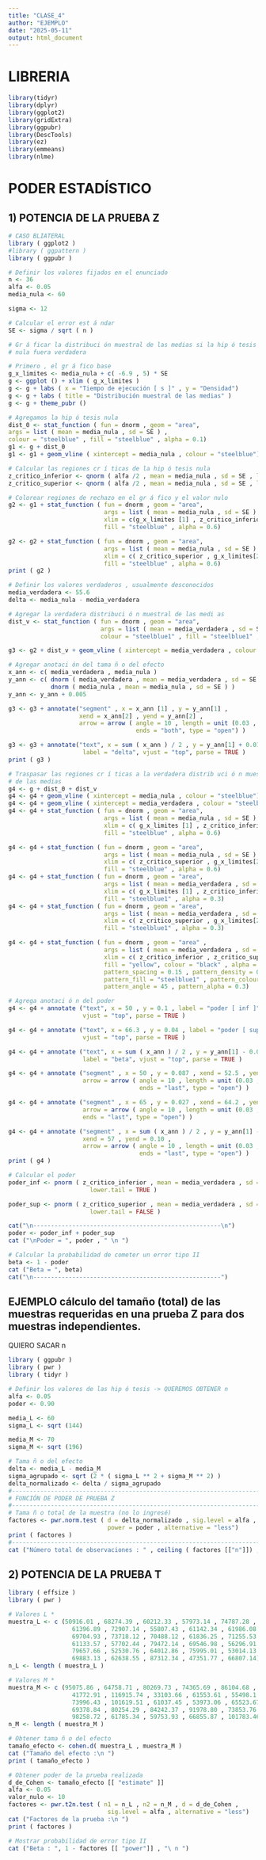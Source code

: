 ---
title: "CLASE_4"
author: "EJEMPLO"
date: "2025-05-11"
output: html_document
---

# LIBRERIA

```{r setup, include=FALSE}
library(tidyr)
library(dplyr)
library(ggplot2)
library(gridExtra)
library(ggpubr)
library(DescTools)
library(ez)
library(emmeans)
library(nlme)
```

# PODER ESTADÍSTICO

## 1) POTENCIA DE LA PRUEBA Z
```{r}
# CASO BLIATERAL
library ( ggplot2 )
#library ( ggpattern )
library ( ggpubr )

# Definir los valores fijados en el enunciado
n <- 36
alfa <- 0.05
media_nula <- 60

sigma <- 12

# Calcular el error est á ndar
SE <- sigma / sqrt ( n )

# Gr á ficar la distribuci ón muestral de las medias si la hip ó tesis
# nula fuera verdadera

# Primero , el gr á fico base
g_x_limites <- media_nula + c( -6.9 , 5) * SE
g <- ggplot () + xlim ( g_x_limites )
g <- g + labs ( x = "Tiempo de ejecución [ s ]" , y = "Densidad")
g <- g + labs ( title = "Distribución muestral de las medias" )
g <- g + theme_pubr ()

# Agregamos la hip ó tesis nula
dist_0 <- stat_function ( fun = dnorm , geom = "area",
args = list ( mean = media_nula , sd = SE ) ,
colour = "steelblue" , fill = "steelblue" , alpha = 0.1)
g1 <- g + dist_0
g1 <- g1 + geom_vline ( xintercept = media_nula , colour = "steelblue")

# Calcular las regiones cr í ticas de la hip ó tesis nula
z_critico_inferior <- qnorm ( alfa /2 , mean = media_nula , sd = SE , lower.tail = TRUE )
z_critico_superior <- qnorm ( alfa /2 , mean = media_nula , sd = SE , lower.tail = FALSE )

# Colorear regiones de rechazo en el gr á fico y el valor nulo
g2 <- g1 + stat_function ( fun = dnorm , geom = "area",
                           args = list ( mean = media_nula , sd = SE ) ,
                           xlim = c(g_x_limites [1] , z_critico_inferior ) ,
                           fill = "steelblue" , alpha = 0.6)

g2 <- g2 + stat_function ( fun = dnorm , geom = "area",
                           args = list ( mean = media_nula , sd = SE ) ,
                           xlim = c( z_critico_superior , g_x_limites[2]) ,
                           fill = "steelblue" , alpha = 0.6)
print ( g2 )

# Definir los valores verdaderos , usualmente desconocidos
media_verdadera <- 55.6
delta <- media_nula - media_verdadera

# Agregar la verdadera distribuci ó n muestral de las medi as
dist_v <- stat_function ( fun = dnorm , geom = "area",
                          args = list ( mean = media_verdadera , sd = SE ) ,
                          colour = "steelblue1" , fill = "steelblue1" , alpha = 0.1)

g3 <- g2 + dist_v + geom_vline ( xintercept = media_verdadera , colour = "steelblue1")

# Agregar anotaci ón del tama ñ o del efecto
x_ann <- c( media_verdadera , media_nula )
y_ann <- c( dnorm ( media_verdadera , mean = media_verdadera , sd = SE ) ,
            dnorm ( media_nula , mean = media_nula , sd = SE ) )
y_ann <- y_ann + 0.005

g3 <- g3 + annotate("segment" , x = x_ann [1] , y = y_ann[1] ,
                    xend = x_ann[2] , yend = y_ann[2] ,
                    arrow = arrow ( angle = 10 , length = unit (0.03 , "npc") ,
                                    ends = "both", type = "open") )

g3 <- g3 + annotate("text", x = sum ( x_ann ) / 2 , y = y_ann[1] + 0.015 ,
                     label = "delta", vjust = "top", parse = TRUE )
print ( g3 )

# Traspasar las regiones cr í ticas a la verdadera distrib uci ó n muestral
# de las medias
g4 <- g + dist_0 + dist_v
g4 <- g4 + geom_vline ( xintercept = media_nula , colour = "steelblue")
g4 <- g4 + geom_vline ( xintercept = media_verdadera , colour = "steelblue1")
g4 <- g4 + stat_function ( fun = dnorm , geom = "area",
                           args = list ( mean = media_nula , sd = SE ) ,
                           xlim = c( g_x_limites [1] , z_critico_inferior ) ,
                           fill = "steelblue" , alpha = 0.6)

g4 <- g4 + stat_function ( fun = dnorm , geom = "area",
                           args = list ( mean = media_nula , sd = SE ) ,
                           xlim = c( z_critico_superior , g_x_limites[2]) ,
                           fill = "steelblue" , alpha = 0.6)
g4 <- g4 + stat_function ( fun = dnorm , geom = "area",
                           args = list ( mean = media_verdadera , sd = SE ) ,
                           xlim = c( g_x_limites [1] , z_critico_inferior ) ,
                           fill = "steelblue1" , alpha = 0.3)
g4 <- g4 + stat_function ( fun = dnorm , geom = "area",
                           args = list ( mean = media_verdadera , sd = SE ) ,
                           xlim = c( z_critico_superior , g_x_limites[2]) ,
                           fill = "steelblue1" , alpha = 0.3)

g4 <- g4 + stat_function ( fun = dnorm , geom = "area" ,
                           args = list ( mean = media_verdadera , sd = SE ) ,
                           xlim = c( z_critico_inferior , z_critico_superior ) ,
                           fill = "yellow", colour = "black" , alpha = 0.3 ,
                           pattern_spacing = 0.15 , pattern_density = 0.4 ,
                           pattern_fill = "steelblue1" , pattern_colour = "steelblue1" ,
                           pattern_angle = 45 , pattern_alpha = 0.3)

# Agrega anotaci ó n del poder
g4 <- g4 + annotate ("text", x = 50 , y = 0.1 , label = "poder [ inf ]" ,
                     vjust = "top", parse = TRUE )

g4 <- g4 + annotate ("text", x = 66.3 , y = 0.04 , label = "poder [ sup ]" ,
                     vjust = "top", parse = TRUE )

g4 <- g4 + annotate ("text", x = sum ( x_ann ) / 2 , y = y_ann[1] - 0.005 ,
                     label = "beta", vjust = "top", parse = TRUE )

g4 <- g4 + annotate ("segment" , x = 50 , y = 0.087 , xend = 52.5 , yend = 0.02 ,
                     arrow = arrow ( angle = 10 , length = unit (0.03 , "npc") ,
                                     ends = "last", type = "open") )

g4 <- g4 + annotate ("segment" , x = 65 , y = 0.027 , xend = 64.2 , yend = 0.001 ,
                     arrow = arrow ( angle = 10 , length = unit (0.03 , "npc") ,
                     ends = "last", type = "open") )

g4 <- g4 + annotate ("segment" , x = sum ( x_ann ) / 2 , y = y_ann[1] - 0.023 ,
                     xend = 57 , yend = 0.10 ,
                     arrow = arrow ( angle = 10 , length = unit (0.03 , "npc") ,
                                     ends = "last", type = "open") )
print ( g4 )

# Calcular el poder
poder_inf <- pnorm ( z_critico_inferior , mean = media_verdadera , sd = SE ,
                       lower.tail = TRUE )

poder_sup <- pnorm ( z_critico_superior , mean = media_verdadera , sd = SE ,
                       lower.tail = FALSE )

cat("\n-----------------------------------------------------\n")
poder <- poder_inf + poder_sup
cat ("\nPoder = ", poder , " \n ")

# Calcular la probabilidad de cometer un error tipo II
beta <- 1 - poder
cat ("Beta = ", beta)
cat("\n-----------------------------------------------------")
```
## EJEMPLO cálculo del tamaño (total) de las muestras requeridas en una prueba Z para dos muestras independientes.
QUIERO SACAR n
```{r}
library ( ggpubr )
library ( pwr )
library ( tidyr )

# Definir los valores de las hip ó tesis -> QUEREMOS OBTENER n
alfa <- 0.05
poder <- 0.90

media_L <- 60
sigma_L <- sqrt (144)

media_M <- 70
sigma_M <- sqrt (196)

# Tama ñ o del efecto
delta <- media_L - media_M
sigma_agrupado <- sqrt (2 * ( sigma_L ** 2 + sigma_M ** 2) )
delta_normalizado <- delta / sigma_agrupado
#------------------------------------------------------------------------------------------------
# FUNCIÓN DE PODER DE PRUEBA Z
#------------------------------------------------------------------------------------------------
# Tama ñ o total de la muestra (no lo ingresé)
factores <- pwr.norm.test ( d = delta_normalizado , sig.level = alfa ,
                            power = poder , alternative = "less")
print ( factores )
#------------------------------------------------------------------------------------------------
cat ("Número total de observaciones : " , ceiling ( factores [["n"]]) , "\n")
```


## 2) POTENCIA DE LA PRUEBA T
```{r}
library ( effsize )
library ( pwr )

# Valores L *
muestra_L <- c (50916.01 , 68274.39 , 60212.33 , 57973.14 , 74787.28 ,
                  61396.89 , 72907.14 , 55807.43 , 61142.34 , 61986.08 ,
                  69704.93 , 73718.12 , 70488.12 , 61836.25 , 71255.53 ,
                  61133.57 , 57702.44 , 79472.14 , 69546.98 , 56296.91 ,
                  79657.66 , 52530.76 , 64012.86 , 75995.01 , 53014.13 ,
                  69883.13 , 62638.55 , 87312.34 , 47351.77 , 66807.14)
n_L <- length ( muestra_L )

# Valores M *
muestra_M <- c (95075.86 , 64758.71 , 80269.73 , 74365.69 , 86104.68 ,
                  41772.91 , 116915.74 , 33103.66 , 61553.61 , 55498.1 ,
                  73996.43 , 101619.51 , 61037.45 , 53973.06 , 65523.67 ,
                  69378.84 , 80254.29 , 84242.37 , 91978.80 , 73853.76 ,
                  98258.72 , 61785.34 , 59753.93 , 66855.87 , 101783.46)
n_M <- length ( muestra_M )

# Obtener tama ñ o del efecto
tamaño_efecto <- cohen.d( muestra_L , muestra_M )
cat ("Tamaño del efecto :\n ")
print ( tamaño_efecto )

# Obtener poder de la prueba realizada
d_de_Cohen <- tamaño_efecto [[ "estimate" ]]
alfa <- 0.05
valor_nulo <- 10
factores <- pwr.t2n.test ( n1 = n_L , n2 = n_M , d = d_de_Cohen ,
                            sig.level = alfa , alternative = "less")
cat ("Factores de la prueba :\n ")
print ( factores )

# Mostrar probabilidad de error tipo II
cat ("Beta : ", 1 - factores [[ "power"]] , "\ n ")
```

```{r}

```

```{r}

```

```{r}

```
